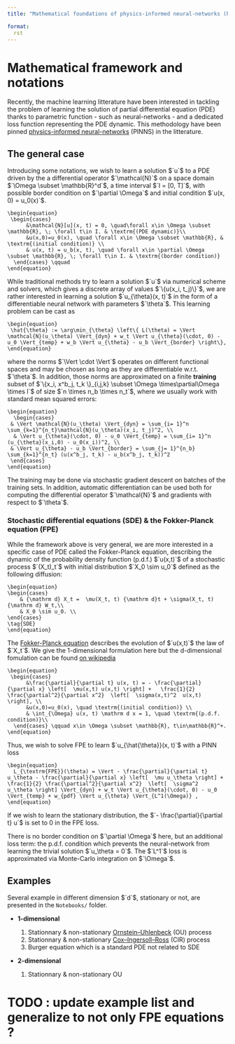 ```yaml
---
title: "Mathematical foundations of physics-informed neural-networks (PINNs)"

format:
  rst
---
```


# Mathematical framework and notations

Recently, the machine learning litterature have been interested in tackling the problem of learning the solution of partial differential equation (PDE) thanks to parametric function - such as neural-networks - and a dedicated loss function representing the PDE dynamic. This methodology have been pinned [physics-informed neural-networks](https://maziarraissi.github.io/PINNs/) (PINNS) in the litterature.

## The general case

Introducing some notations, we wish to learn a solution $`u`$ to a PDE driven by the a differential operator $`\mathcal{N}`$ on a space domain $`\Omega \subset \mathbb{R}^d`$, a time interval $`I = [0, T]`$, with possible border condition on $`\partial \Omega`$ and initial condition $`u(x, 0) = u_0(x)`$.

``` math
\begin{equation}
 \begin{cases}
      &\mathcal{N}[u](x, t) = 0, \quad\forall x\in \Omega \subset \mathbb{R}, \; \forall t\in I. & \textrm{(PDE dynamic)}\\
      &u(x,0)=u_0(x), \quad \forall x\in \Omega \subset \mathbb{R}, & \textrm{(initial condition)} \\
      & u(x, t) = u_b(x, t), \quad \forall x\in \partial \Omega \subset \mathbb{R}, \; \forall t\in I. & \textrm{(border condition)}
  \end{cases} \qquad
\end{equation}
```

While traditional methods try to learn a solution $`u`$ via numerical scheme and solvers, which gives a discrete array of values $`\{u(x_i, t_j)\}`$, we are rather interested in learning a solution $`u_{\theta}(x, t)`$ in the form of a differentiable neural network with parameters $`\theta`$. This learning problem can be cast as

``` math
\begin{equation}
 \hat{\theta} := \arg\min_{\theta} \left\{ L(\theta) = \Vert \mathcal{N}(u_\theta) \Vert_{dyn} + w_t \Vert u_{\theta}(\cdot, 0) - u_0 \Vert_{temp} + w_b \Vert u_{\theta} - u_b \Vert_{border} \right\},
\end{equation}
```

where the norms $`\Vert \cdot \Vert`$ operates on different functional spaces
and may be chosen as long as they are differentiable w.r.t. $`\theta`$. In
addition, those norms are approximated on a finite **training** subset of
$`\{x_i, x^b_j, t_k \}_{i,j,k} \subset \Omega \times\partial\Omega \times I`$
of size $`n \times n_b \times n_t`$, where we usually work with standard mean squared errors:

``` math
\begin{equation}
  \begin{cases}
 & \Vert \mathcal{N}(u_\theta) \Vert_{dyn} = \sum_{i= 1}^n \sum_{k=1}^{n_t}\mathcal{N}(u_\theta)(x_i, t_j)^2, \\
  & \Vert u_{\theta}(\cdot, 0) - u_0 \Vert_{temp} = \sum_{i= 1}^n (u_{\theta}(x_i,0) - u_0(x_i))^2, \\
 & \Vert u_{\theta} - u_b \Vert_{border} = \sum_{j= 1}^{n_b} \sum_{k=1}^{n_t} (u(x^b_j, t_k) - u_b(x^b_j, t_k))^2
 \end{cases}
\end{equation}
```

::: callout-important
The training may be done via stochastic gradient descent on batches of the training sets. In addition, automatic differentiation can be used both for computing the differential operator $`\mathcal{N}`$ and gradients with respect to $`\theta`$.
:::

### Stochastic differential equations (SDE) & the Fokker-Planck equation (FPE)

While the framework above is very general, we are more interested in a specific case of PDE called the Fokker-Planck equation, describing the dynamic of the probability density function (p.d.f.) $`u(x,t)`$ of a stochastic process $`(X_t)_t`$ with initial distribution $`X_0 \sim u_0`$ defined as the following diffusion:

``` math
\begin{equation}
\begin{cases}
    & {\mathrm d} X_t =  \mu(X_t, t) {\mathrm d}t + \sigma(X_t, t) {\mathrm d} W_t,\\
    & X_0 \sim u_0. \\
\end{cases}
\tag{SDE}
\end{equation}
```

The [Fokker-Planck equation](https://en.wikipedia.org/wiki/Fokker%E2%80%93Planck_equation) describes the evolution of $`u(x,t)`$ the law of $`X_t`$. We give the 1-dimensional formulation here but the d-dimensional fomulation can be found [on wikipedia](https://en.wikipedia.org/wiki/Fokker%E2%80%93Planck_equation#Higher_dimensions)

``` math
\begin{equation}
 \begin{cases}
      &\frac{\partial}{\partial t} u(x, t) = - \frac{\partial}{\partial x} \left[  \mu(x,t) u(x,t) \right] +   \frac{1}{2} \frac{\partial^2}{\partial x^2}  \left[  \sigma(x,t)^2  u(x,t) \right], \\
      &u(x,0)=u_0(x), \quad \textrm{(initial condition)} \\
      & \int_{\Omega} u(x, t) \mathrm d x = 1, \quad \textrm{(p.d.f. condition)}\\
  \end{cases} \qquad x\in \Omega \subset \mathbb{R}, t\in\mathbb{R}^+.
\end{equation}
```

Thus, we wish to solve FPE to learn $`u_{\hat{\theta}}(x, t)`$ with a PINN loss

``` math
\begin{equation}
  L_{\textrm{FPE}}(\theta) = \Vert - \frac{\partial}{\partial t} u_\theta - \frac{\partial}{\partial x} \left[  \mu u_\theta \right] +   \frac{1}{2} \frac{\partial^2}{\partial x^2}  \left[  \sigma^2  u_\theta \right] \Vert_{dyn} + w_t \Vert u_{\theta}(\cdot, 0) - u_0 \Vert_{temp} + w_{pdf} \Vert u_{\theta} \Vert_{L^1(\Omega)} ,
\end{equation}
```
If we wish to learn the stationary distribution, the $`- \frac{\partial}{\partial t} u`$ is set to 0 in the FPE loss.

::: callout-important
There is no border condition on $`\partial \Omega`$ here, but an additional
loss term: the p.d.f. condition which prevents the neural-network from learning
the trivial solution $`u_\theta = 0`$. The $`L^1`$ loss is approximated via
Monte-Carlo integration on $`\Omega`$.
:::


## Examples

Several example in different dimension $`d`$, stationary or not, are presented in the `Notebooks/` folder.

-   **1-dimensional**

    1. Stationnary & non-stationary [Ornstein–Uhlenbeck](https://en.wikipedia.org/wiki/Ornstein%E2%80%93Uhlenbeck_process) (OU) process
    2. Stationnary & non-stationary [Cox–Ingersoll–Ross](https://en.wikipedia.org/wiki/Cox%E2%80%93Ingersoll%E2%80%93Ross_model) (CIR) process
    3. Burger equation which is a standard PDE not related to SDE


-   **2-dimensional**

    1. Stationnary & non-stationary OU


# TODO : update example list and generalize to not only FPE equations ?
